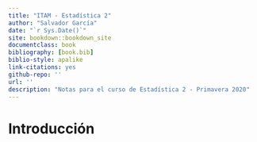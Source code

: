 ```yaml
--- 
title: "ITAM - Estadística 2"
author: "Salvador García"
date: "`r Sys.Date()`"
site: bookdown::bookdown_site
documentclass: book
bibliography: [book.bib]
biblio-style: apalike
link-citations: yes
github-repo: ''
url: ''
description: "Notas para el curso de Estadística 2 - Primavera 2020"
---
```


# Introducción




